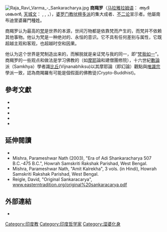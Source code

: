 [[File:Raja_Ravi_Varma_-_Sankaracharya.jpg|right]]
{{Portal box|印度|哲学}}
{{not|商羯罗主}}
{{印度教}}
'''商羯罗'''（[[马拉雅拉姆语|马拉雅拉姆语]]： ആദി ശങ്കരന്‍, [[天城文|天城文]]： {{Unicode|आदि शङ्कर}}, ''{{IAST|Ādi Śaṅkara}}'', {{pronounced|aːd̪i ɕaŋkərə}}，{{bd|788年||820年}}），[[婆罗门教|婆罗门教]][[吠檀多派|吠檀多派]]的集大成者、[[不二论|不二论]]宣示者。他屬南布迪里婆羅門種姓。

商羯罗认为最高的[[梵|梵]]是世界的本源，世间万物都是依靠梵而产生的，而梵并不依赖其他事物。他认为梵是一种绝对的、永恒的意识。它不具有任何差别与属性，它既超越主观和客观，也超越时空和因果。

他认为这个世界是梵制造出来的，而解脱就是亲证梵与我的同一，即“[[梵我如一|梵我如一]]”。商羯罗的一些观点和做法是学习佛教的（如[[摩耶_(印度哲學)|摩耶]]論和建僧團修院），十六世紀[[數論|數論]]派（Samkhya）學者識[[比丘|比丘]](Vijnanabhiksu)以其摩耶論（即幻論）觀點與[[唯識宗|唯識宗]]學派一致，認為商羯羅有可能是個假面的佛教徒(Crypto-Buddhist)。

==參考文獻==
{{refbegin}}
* {{cite book |last=Isayeva |first=Natalia |title=Shankara and Indian Philosophy |year=1993 |publisher=State University of New York Press (SUNY) |location=Albany |isbn= }}
* {{cite book |last=Keay |first=John |title=India: A History |year=2000 |publisher=Grove Press |location=New York |isbn=0-8021-3797-0 }}
* {{cite book |last=Mudgal |first=S.G. |title=Advaita of Shankara: A Reappraisal |year=1975 |publisher=Motilal Banarasidass
 |location=New Delhi |isbn= }}
* {{cite book | last = Swami | first = Tapasyananda | authorlink = Tapasyananda | year = 2002 | title = Sankara-Dig-Vijaya: The Traditional Life of Sri Sankaracharya by Madhava-Vidyaranya | publisher = Sri Ramakrishna Math | location = India | isbn = 81-7120-434-1 }}
* {{cite journal |author=Greaves, Ron |date=March 2002 |title=From Totapuri to Maharaji: Reflections on a Lineage (Parampara)
 |publisher=27th Spalding Symposium on Indian Religions, Oxford |authorlink=Ron Geaves }}
{{refend}}

==延伸閱讀==
{{refbegin}}
* {{cite journal  | last = Ingalls  | first = Daniel H. H.  | title = Saṃkara's Arguments Against the Buddhists  | journal = Philosophy East and West  | volume = 3  | issue = 4  | pages = 291–306  | publisher = University of Hawaii Press  | location = Hawaii  | year = 1954  | url = http://ccbs.ntu.edu.tw/FULLTEXT/JR-PHIL/ew27155.htm  | doi = 10.2307/1397287  | jstor = 1397287  | author =   | access-date = 2011-06-13  | archive-url = https://web.archive.org/web/20110628221923/http://ccbs.ntu.edu.tw/FULLTEXT/JR-PHIL/ew27155.htm  | archive-date = 2011-06-28  | dead-url = yes  }}
* Mishra, Parameshwar Nath (2003), "Era of Adi Shankaracharya 507 B.C.-475 B.C.", Howrah Samskriti Rakshak Parishad, West Bengal.
* Mishra, Parameshwar Nath, "Amit Kalrekha", 3 vols. (in Hindi), Howrah Samskriti Rakshak Parishad, West Bengal.
* Reigle, David, "Original Sankaracarya", [https://web.archive.org/web/20110716195306/http://www.easterntradition.org/original%20sankaracarya.pdf www.easterntradition.org/original%20sankaracarya.pdf]
{{refend}}

==外部連結==
{{Wikisource author}}
{{commons category|Adi Shankara}}
* {{cite web |url=http://www.shankaracharya.org/ |title=Complete works of Adi Shankara |access-date=2021-06-25 |archive-date=2019-04-03 |archive-url=https://web.archive.org/web/20190403140747/http://shankaracharya.org/ |dead-url=no }}
{{印度神話}}
{{Philosophy navigation}}
{{Authority control}}
{{DEFAULTSORT:Shankara}}

[[Category:印度教|Category:印度教]]
[[Category:印度哲学家|Category:印度哲学家]]
[[Category:湿婆化身|Category:湿婆化身]]